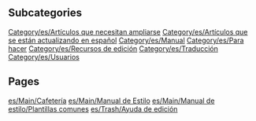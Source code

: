 
== Subcategories ==
[[Category/es/Artículos que necesitan ampliarse]]
[[Category/es/Artículos que se están actualizando en español]]
[[Category/es/Manual]]
[[Category/es/Para hacer]]
[[Category/es/Recursos de edición]]
[[Category/es/Traducción]]
[[Category/es/Usuarios]]

== Pages ==
[[es/Main/Cafetería]]
[[es/Main/Manual de Estilo]]
[[es/Main/Manual de estilo/Plantillas comunes]]
[[es/Trash/Ayuda de edición]]

